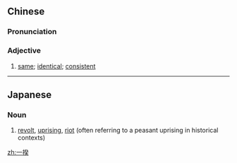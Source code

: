 ==Chinese==
{{zh-forms}}

===Pronunciation===
{{zh-pron
|m=一kuí
|cat=a
}}

===Adjective===
{{zh-adj}}

# {{lb|zh|literary}} [[same]]; [[identical]]; [[consistent]]

----

==Japanese==
{{ja-kanjitab|いち|k1=いっ|き|yomi=o}}

===Noun===
{{ja-noun|いっき}}

# [[revolt]], [[uprising]], [[riot]] (often referring to a peasant uprising in historical contexts)

[[zh:一揆]]